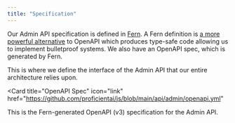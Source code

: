 ```yaml
---
title: "Specification"
---
```


Our Admin API specification is defined in [Fern](https://buildwithfern.com). A Fern definition is
[a more powerful alternative](https://buildwithfern.com/docs/comparison-with-openapi) to OpenAPI which
produces type-safe code allowing us to implement bulletproof systems. We also have an OpenAPI spec,
which is generated by Fern.

<CardGroup cols={2}>
<Card
  title="Fern Definition"
  icon="link"
  href="https://github.com/proficientai/js/tree/main/fern/api/definition"
>
  This is where we define the interface of the Admin API that our entire
  architecture relies upon.
</Card>

<Card
  title="OpenAPI Spec"
  icon="link"
  href="https://github.com/proficientai/js/blob/main/api/admin/openapi.yml"
>
  This is the Fern-generated OpenAPI (v3) specification for the Admin API.
</Card>
</CardGroup>
